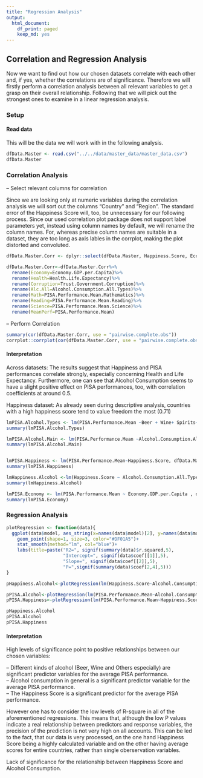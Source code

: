 ```yaml
---
title: "Regression Analysis"
output:
  html_document:
    df_print: paged
    keep_md: yes
---
```



## Correlation and Regression Analysis

Now we want to find out how our chosen datasets correlate with each other and, if yes, whether the correlations are of significance. Therefore we will firstly perform a correlation analysis between all relevant variables to get a grasp on their overall relationship. Following that we will pick out the strongest ones to examine in a linear regression analysis. 

### Setup

#### Read data

This will be the data we will work with in the following analysis.
```r

dfData.Master <- read.csv("../../data/master_data/master_data.csv")
dfData.Master
```

### Correlation Analysis

-- Select relevant columns for correlation  

Since we are looking only at numeric variables during the correlation analysis we will sort out the columns "Country" and "Region". The standard error of the Happiness Score will, too, be unnecessary for our following process.
Since our used correlation plot package does not support label parameters yet, instead using column names by default, we will rename the column names. For, whereas precise column names are suitable in a dataset, they are too long as axis lables in the corrplot, making the plot distorted and convoluted. 

```r
dfData.Master.Corr <- dplyr::select(dfData.Master, Happiness.Score, Economy.GDP.per.Capita, Family, Health.Life.Expectancy,Freedom, Trust.Government.Corruption, Generosity, Dystopia.Residual,Alcohol.Consumption.All.Types,Beer, Wine, Spirits, Other, dplyr::contains("PISA"))

dfData.Master.Corr<-dfData.Master.Corr%>%
  rename(Economy=Economy.GDP.per.Capita)%>%
  rename(Health=Health.Life.Expectancy)%>%
  rename(Corruption=Trust.Government.Corruption)%>%
  rename(Alc.All=Alcohol.Consumption.All.Types)%>%
  rename(Math=PISA.Performance.Mean.Mathematics)%>%
  rename(Reading=PISA.Performance.Mean.Reading)%>%
  rename(Science=PISA.Performance.Mean.Science)%>%
  rename(MeanPerf=PISA.Performance.Mean)

```

-- Perform Correlation  

```r

summary(cor(dfData.Master.Corr, use = "pairwise.complete.obs"))
corrplot::corrplot(cor(dfData.Master.Corr, use = "pairwise.complete.obs"), method="number",tl.cex = 0.7, number.digits = 2, number.cex = 0.6, addrect = 5)

```

#### Interpretation

Across datasets:
The results suggest that Happiness and PISA performances correlate strongly, especially concerning Health and Life Expectancy. Furthermore, one can see that Alcohol Consumption seems to have a slight positive effect on PISA performances, too, with correlation coefficients at around 0.5.

Happiness dataset:
As already seen during descriptive analysis, countries with a high happiness score tend to value freedom the most (0.71)

```r

lmPISA.Alcohol.Types <- lm(PISA.Performance.Mean ~Beer + Wine+ Spirits+Other, dfData.Master)
summary(lmPISA.Alcohol.Types)

lmPISA.Alcohol.Main <- lm(PISA.Performance.Mean ~Alcohol.Consumption.All.Types, dfData.Master)
summary(lmPISA.Alcohol.Main)


lmPISA.Happiness <- lm(PISA.Performance.Mean~Happiness.Score, dfData.Master)
summary(lmPISA.Happiness)

lmHappiness.Alcohol <-lm(Happiness.Score ~ Alcohol.Consumption.All.Types, dfData.Master)
summary(lmHappiness.Alcohol)

lmPISA.Economy <- lm(PISA.Performance.Mean ~ Economy.GDP.per.Capita , dfData.Master)
summary(lmPISA.Economy)


```

### Regression Analysis

```r

plotRegression <- function(data){
  ggplot(data$model, aes_string(x=names(data$model)[2], y=names(data$model)[1]))+
    geom_point(shape=1, size=3, color="#DF01A5")+
    stat_smooth(method="lm", col="blue")+
    labs(title=paste("R2=", signif(summary(data)$r.squared,5),
                     "Intercept=", signif(data$coef[[1]],5),
                     "Slope=", signif(data$coef[[2]],5),
                     "P=",signif(summary(data)$coef[2,4],5)))
}

pHappiness.Alcohol<-plotRegression(lm(Happiness.Score~Alcohol.Consumption.All.Types, dfData.Master))

pPISA.Alcohol<-plotRegression(lm(PISA.Performance.Mean~Alcohol.Consumption.All.Types, dfData.Master))
pPISA.Happiness<-plotRegression(lm(PISA.Performance.Mean~Happiness.Score, dfData.Master))

pHappiness.Alcohol
pPISA.Alcohol
pPISA.Happiness
```

#### Interpretation

High levels of significance point to positive relationships between our chosen variables:

-- Different kinds of alcohol (Beer, Wine and Others especially) are significant predictor variables for the average PISA performance.  
-- Alcohol consumption in general is a significant predictor variable for the average PISA performance.  
-- The Happiness Score is a significant predictor for the average PISA performance.  

However one has to consider the low levels of R-square in all of the aforementioned regressions. This means that, although the low P values indicate a real relationship between predictors and response variables, the precision of the prediction is not very high on all accounts.
This can be led to the fact, that our data is very processed, on the one hand Happiness Score being a highly calculated variable and on the other having average scores for entire countries, rather than single oberservation variables. 


Lack of significance for the relationship between Happiness Score and Alcohol Consumption. 



